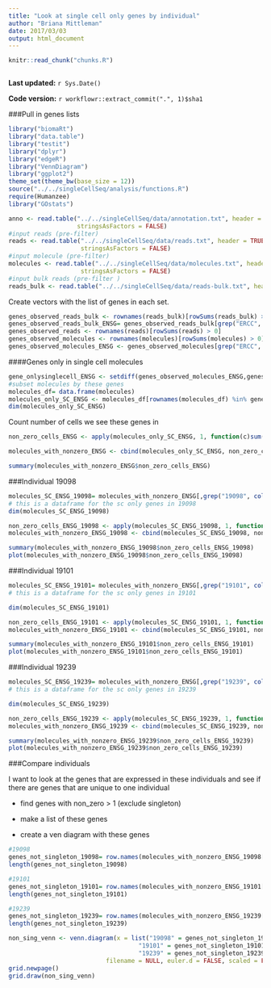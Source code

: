 ```yaml
---
title: "Look at single cell only genes by individual"
author: "Briana Mittleman"
date: 2017/03/03
output: html_document
---
```


```r
knitr::read_chunk("chunks.R")
```

```r
```

**Last updated:** `r Sys.Date()`

**Code version:** `r workflowr::extract_commit(".", 1)$sha1`

###Pull in genes lists  

```r
library("biomaRt")
library("data.table")
library("testit")
library("dplyr")
library("edgeR")
library("VennDiagram")
library("ggplot2")
theme_set(theme_bw(base_size = 12))
source("../../singleCellSeq/analysis/functions.R")
require(Humanzee)
library("GOstats")

```



```r
anno <- read.table("../../singleCellSeq/data/annotation.txt", header = TRUE,
                   stringsAsFactors = FALSE)
#input reads (pre-filter)
reads <- read.table("../../singleCellSeq/data/reads.txt", header = TRUE,
                    stringsAsFactors = FALSE)
#input molecule (pre-filter)
molecules <- read.table("../../singleCellSeq/data/molecules.txt", header = TRUE,
                    stringsAsFactors = FALSE)
#input bulk reads (pre-filter )
reads_bulk <- read.table("../../singleCellSeq/data/reads-bulk.txt", header = TRUE, stringsAsFactors = FALSE)
```
Create vectors with the list of genes in each set.   
```r
genes_observed_reads_bulk <- rownames(reads_bulk)[rowSums(reads_bulk) > 0]
genes_observed_reads_bulk_ENSG= genes_observed_reads_bulk[grep("ERCC", genes_observed_reads_bulk, invert = TRUE)]
genes_observed_reads <- rownames(reads)[rowSums(reads) > 0]
genes_observed_molecules <- rownames(molecules)[rowSums(molecules) > 0]
genes_observed_molecules_ENSG <- genes_observed_molecules[grep("ERCC", genes_observed_molecules, invert = TRUE)]

```

####Genes only in single cell molecules  

```r

gene_onlysinglecell_ENSG <- setdiff(genes_observed_molecules_ENSG,genes_observed_reads_bulk_ENSG)
#subset molecules by these genes  
molecules_df= data.frame(molecules)
molecules_only_SC_ENSG <- molecules_df[rownames(molecules_df) %in% gene_onlysinglecell_ENSG,]
dim(molecules_only_SC_ENSG)
```

Count number of cells we see these genes in  

```r
non_zero_cells_ENSG <- apply(molecules_only_SC_ENSG, 1, function(c)sum(c!=0))

molecules_with_nonzero_ENSG <- cbind(molecules_only_SC_ENSG, non_zero_cells_ENSG)

summary(molecules_with_nonzero_ENSG$non_zero_cells_ENSG)

```
###Individual 19098   

```r
molecules_SC_ENSG_19098= molecules_with_nonzero_ENSG[,grep("19098", colnames(molecules_with_nonzero_ENSG))]
# this is a dataframe for the sc only genes in 19098
dim(molecules_SC_ENSG_19098)

non_zero_cells_ENSG_19098 <- apply(molecules_SC_ENSG_19098, 1, function(c)sum(c!=0))
molecules_with_nonzero_ENSG_19098 <- cbind(molecules_SC_ENSG_19098, non_zero_cells_ENSG_19098)

summary(molecules_with_nonzero_ENSG_19098$non_zero_cells_ENSG_19098)
plot(molecules_with_nonzero_ENSG_19098$non_zero_cells_ENSG_19098)
```

###Individual 19101  
```r
molecules_SC_ENSG_19101= molecules_with_nonzero_ENSG[,grep("19101", colnames(molecules_with_nonzero_ENSG))]
# this is a dataframe for the sc only genes in 19101

dim(molecules_SC_ENSG_19101)

non_zero_cells_ENSG_19101 <- apply(molecules_SC_ENSG_19101, 1, function(c)sum(c!=0))
molecules_with_nonzero_ENSG_19101 <- cbind(molecules_SC_ENSG_19101, non_zero_cells_ENSG_19101)

summary(molecules_with_nonzero_ENSG_19101$non_zero_cells_ENSG_19101)
plot(molecules_with_nonzero_ENSG_19101$non_zero_cells_ENSG_19101)
```
  
###Individual 19239   

```r
molecules_SC_ENSG_19239= molecules_with_nonzero_ENSG[,grep("19239", colnames(molecules_with_nonzero_ENSG))]
# this is a dataframe for the sc only genes in 19239

dim(molecules_SC_ENSG_19239)

non_zero_cells_ENSG_19239 <- apply(molecules_SC_ENSG_19239, 1, function(c)sum(c!=0))
molecules_with_nonzero_ENSG_19239 <- cbind(molecules_SC_ENSG_19239, non_zero_cells_ENSG_19239)

summary(molecules_with_nonzero_ENSG_19239$non_zero_cells_ENSG_19239)
plot(molecules_with_nonzero_ENSG_19239$non_zero_cells_ENSG_19239)
```


###Compare individuals  

I want to look at the genes that are expressed in these individuals and see if there are genes that are unique to one individual  

* find genes with non_zero > 1 (exclude singleton)

* make a list of these genes  

* create a ven diagram with these genes  



```r
#19098
genes_not_singleton_19098= row.names(molecules_with_nonzero_ENSG_19098[molecules_with_nonzero_ENSG_19098$non_zero_cells_ENSG_19098 > 1, ])
length(genes_not_singleton_19098)

#19101
genes_not_singleton_19101= row.names(molecules_with_nonzero_ENSG_19101[molecules_with_nonzero_ENSG_19101$non_zero_cells_ENSG_19101 > 1, ])
length(genes_not_singleton_19101)

#19239
genes_not_singleton_19239= row.names(molecules_with_nonzero_ENSG_19239[molecules_with_nonzero_ENSG_19239$non_zero_cells_ENSG_19239 > 1, ])
length(genes_not_singleton_19239)

```

```r
non_sing_venn <- venn.diagram(x = list("19098" = genes_not_singleton_19098,
                                    "19101" = genes_not_singleton_19101,
                                    "19239" = genes_not_singleton_19239),
                           filename = NULL, euler.d = FALSE, scaled = FALSE)
grid.newpage()
grid.draw(non_sing_venn)
```

